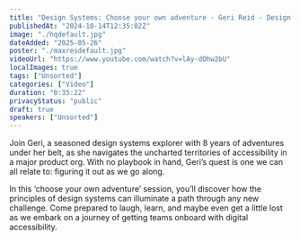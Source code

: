 ```yaml
---
title: "Design Systems: Choose your own adventure - Geri Reid - Design Systems Week 2024"
publishedAt: "2024-10-14T12:35:02Z"
image: "./hqdefault.jpg"
dateAdded: "2025-05-26"
poster: "./maxresdefault.jpg"
videoUrl: "https://www.youtube.com/watch?v=lAy-dOhw2bU"
localImages: true
tags: ["Unsorted"]
categories: ["Video"]
duration: "0:35:22"
privacyStatus: "public"
draft: true
speakers: ["Unsorted"]
---
```

Join Geri, a seasoned design systems explorer with 8 years of adventures under her belt, as she navigates the uncharted territories of accessibility in a major product org. With no playbook in hand, Geri’s quest is one we can all relate to: figuring it out as we go along.

In this ‘choose your own adventure’ session, you’ll discover how the principles of design systems can illuminate a path through any new challenge. Come prepared to laugh, learn, and maybe even get a little lost as we embark on a journey of getting teams onboard with digital accessibility.
